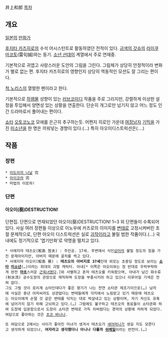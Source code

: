 井上和郎
[[목차]]
== 개요 ==
[[일본]]의 [[만화가]]

[[후지타 카즈히로]]의 수석 어시스턴트로 활동하였던 전적이 있다. [[금색의 갓슈]]의 [[라이쿠 마코토]](雷句誠)와는 동기. [[소년 선데이]] 계열에서 주로 연재중.

기본적으로 귀엽고 사랑스러운 도안의 그림을 그린다. 그림체가 상당히 안정적이라 변화가 별로 없는 편. 후지타 카즈히로의 영향인지 상당히 역동적인 모션도 잘 그리는 편이다.

[[척 노리스]]의 열렬한 팬이라고 한다.

기본적으로 [[하렘물]] 성향이 있는 [[러브코미디]] 작품을 주로 그리지만, 강렬하게 이상한 설정을 투입해서 양면성 있는 상황을 연출한다. 단순히 개그로만 넘기지 않고 어느 정도 인간 드라마로서 풀어내는 편이다.

[[쇼타]] [[오토코노코]] 모에를 은근히 추구하는듯. 어쩐지 히로인 가운데 [[여장남자]] [[기믹]]을 가진 [[미소년]]을 한 명은 끼워넣는 경향이 있다.(…) 특히 아오이디스트럭션은(....)

== 작품 ==
=== 장편 ===
 * [[미도리의 나날]] 完
 * [[아이코라]] 完
 * 마법의 이로하!

=== 단편 ===
==== 아오이(葵)DESTRUCTION! ====
단편집. 단편으로 연재되었던 아오이(葵)DESTRUCTION! 1~3 외 단편들이 수록되어 있다.
사실 여러 장편들 이상으로 이노우에 카즈로의 이미지를 [[변태]]로 고정시켜버린 초절 문제작으로, 단편 아오이 디스트럭션은 실로 [[괴작]]이라고 불릴 법한 작품이다.(…)
국내에도 정기적으로 '엽기만화'로 악명을 떨치고 있다.

 * 사에지마 테츠오(鮫島 哲夫) : 주인공. 17세. 주변에서 식인[[상어]]라 불릴 정도의 힘을 가진 문제아이지만, 아버지 때문에 골치를 썩고 있다.
 * 사에지마 아오이(鮫島 葵) : '''테츠오의 아버지로 37세'''인데 외모는 초중딩 정도로 보이는 '''[[쇼타]] [[미소년]]'''(…)이라는 희대의 괴랄 캐릭터. 아내[* 이쪽은 아오이와는 정 반대로 우락부락하게 완전 '''[[마초]]'''스러운 [[근육녀]]였다.]와 사별하고 혼자 테츠오를 키워왔으며, 아내가 남긴 화수류(秋水流) 공수도장의 관장으로 재직하며 도장을 부흥시키려 하고 있으나 이루어질 기색은 전혀 없다.
 그도 그럴 것이 로리계 쇼타인데다가 좋은 향기가 나는 천연 쇼타콘 제조기이므로(…) 남자에 사실은 중년 아저씨라도 상관없다는 변태들에게 각지에서 노림받고 있기 때문에 테츠오는 아오이에게 손댈 것 같은 변태를 닥치는 대로 박살내고 있는 상황이며, 자기 자신도 유혹에 넘어가지 않기 위해 고뇌하고 있다.(…) 그럼에도 불구하고 테츠오의 동료들이 쇼타콘화 하여 도장에 입문함으로서 도장이 쇼타콘 변태로 가득 차버렸다는 경악의 상황에 처하게 되었다.
 여담으로 좋아하는 것은 [[초코 바나나]].

 또 여담으로 2에서는 사이가 좋아진 미녀가 생겨서 테츠오가 [[새어머니]]가 생길 지도 모른다고 생각하게 되었으나, '''여자라고 생각했더니 아니나 다를까 [[쉬메일]]'''이라는 반전이.(…)
